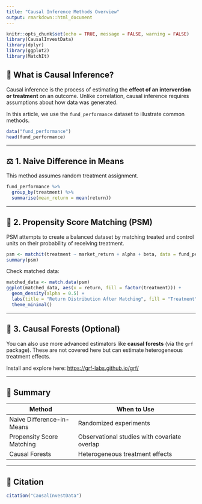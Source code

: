 ```yaml
---
title: "Causal Inference Methods Overview"
output: rmarkdown::html_document
---
```


```r
knitr::opts_chunk$set(echo = TRUE, message = FALSE, warning = FALSE)
library(CausalInvestData)
library(dplyr)
library(ggplot2)
library(MatchIt)
```

## 🧠 What is Causal Inference?

Causal inference is the process of estimating the **effect of an intervention or treatment** on an outcome. Unlike correlation, causal inference requires assumptions about how data was generated.

In this article, we use the `fund_performance` dataset to illustrate common methods.

```r
data("fund_performance")
head(fund_performance)
```

---

## ⚖️ 1. Naive Difference in Means

This method assumes random treatment assignment.

```r
fund_performance %>%
  group_by(treatment) %>%
  summarise(mean_return = mean(return))
```

---

## 🎯 2. Propensity Score Matching (PSM)

PSM attempts to create a balanced dataset by matching treated and control units on their probability of receiving treatment.

```r
psm <- matchit(treatment ~ market_return + alpha + beta, data = fund_performance, method = "nearest")
summary(psm)
```

Check matched data:

```r
matched_data <- match.data(psm)
ggplot(matched_data, aes(x = return, fill = factor(treatment))) +
  geom_density(alpha = 0.5) +
  labs(title = "Return Distribution After Matching", fill = "Treatment") +
  theme_minimal()
```

---

## 🌲 3. Causal Forests (Optional)

You can also use more advanced estimators like **causal forests** (via the `grf` package). These are not covered here but can estimate heterogeneous treatment effects.

Install and explore here: [https://grf-labs.github.io/grf/](https://grf-labs.github.io/grf/)

---

## 📌 Summary

| Method                     | When to Use                                   |
|---------------------------|-----------------------------------------------|
| Naive Difference-in-Means | Randomized experiments                        |
| Propensity Score Matching | Observational studies with covariate overlap  |
| Causal Forests             | Heterogeneous treatment effects               |

---

## 📖 Citation

```r
citation("CausalInvestData")
```